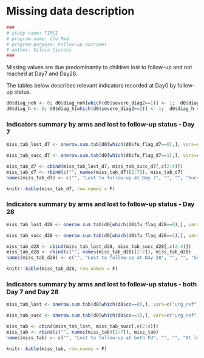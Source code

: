 # Missing data description

```{r, include=params$log}
###
# study name: TIMCI
# program name: lfu.Rmd  
# program purpose: Follow-up outcomes 
# author: Silvia Cicconi  
###
```

Missing values are due predominantly to children lost to follow-up and not reached at Day7 and Day28.

The tables below describes relevant indicators recorded at Day0 by follow-up status.


```{r DIAG BINARY INDICATORS}

d0$diag_noh <- 0; d0$diag_noh[which(d0$severe_diag2==1)] <- 1;  d0$diag_noh <- as.factor(d0$diag_noh) #severe without hypox
d0$diag_h <- 0; d0$diag_h[which(d0$severe_diag2==2)] <- 1;  d0$diag_h <- as.factor(d0$diag_h) #severe with hypox

```

### Indicators summary by arms and lost to follow-up status - Day 7


```{r}

miss_tab_lost_d7 <- onerow.sum.tab(d0[which(d0$fu_flag_d7==0),], vars=c("urg_ref", "diag_noh", "diag_h"), vars_name=c("Urgent referral", "Severe diagnosis without hypoxaemia", "Severe diagnosis with hypoxaemia"), by="intervention")

miss_tab_succ_d7 <- onerow.sum.tab(d0[which(d0$fu_flag_d7==1),], vars=c("urg_ref", "diag_noh", "diag_h"), vars_name=c("Urgent referral", "Severe diagnosis without hypoxaemia", "Severe diagnosis with hypoxaemia"), by="intervention")

miss_tab_d7 <- cbind(miss_tab_lost_d7, miss_tab_succ_d7[,c(2:4)])
miss_tab_d7 <- rbind(c("", names(miss_tab_d7)[2:7]), miss_tab_d7)
names(miss_tab_d7) <- c("", "Lost to follow-up at Day 7", "", "", "Successful follow-up at Day 7", "", "")

```

```{r, results='asis'}

knitr::kable(miss_tab_d7, row.names = F) 

```

### Indicators summary by arms and lost to follow-up status - Day 28


```{r}

miss_tab_lost_d28 <- onerow.sum.tab(d0[which(d0$fu_flag_d28==0),], vars=c("urg_ref", "diag_noh", "diag_h"), vars_name=c("Urgent referral", "Severe diagnosis without hypoxaemia", "Severe diagnosis with hypoxaemia"), by="intervention")

miss_tab_succ_d28 <- onerow.sum.tab(d0[which(d0$fu_flag_d28==1),], vars=c("urg_ref", "diag_noh", "diag_h"), vars_name=c("Urgent referral", "Severe diagnosis without hypoxaemia", "Severe diagnosis with hypoxaemia"), by="intervention")

miss_tab_d28 <- cbind(miss_tab_lost_d28, miss_tab_succ_d28[,c(2:4)])
miss_tab_d28 <- rbind(c("", names(miss_tab_d28)[2:7]), miss_tab_d28)
names(miss_tab_d28) <- c("", "Lost to follow-up at Day 28", "", "", "Successful follow-up at Day 28", "", "")

```

```{r, results='asis'}

knitr::kable(miss_tab_d28, row.names = F) 

```


### Indicators summary by arms and lost to follow-up status - both Day 7 and Day 28


```{r}

miss_tab_lost <- onerow.sum.tab(d0[which(d0$cc==0),], vars=c("urg_ref", "diag_noh", "diag_h"), vars_name=c("Urgent referral", "Severe diagnosis without hypoxaemia", "Severe diagnosis with hypoxaemia"), by="intervention")

miss_tab_succ <- onerow.sum.tab(d0[which(d0$cc==1),], vars=c("urg_ref", "diag_noh", "diag_h"), vars_name=c("Urgent referral", "Severe diagnosis without hypoxaemia", "Severe diagnosis with hypoxaemia"), by="intervention")

miss_tab <- cbind(miss_tab_lost, miss_tab_succ[,c(2:4)])
miss_tab <- rbind(c("", names(miss_tab)[2:7]), miss_tab)
names(miss_tab) <- c("", "Lost to follow-up at both FU", "", "", "At least one successful follow-up", "", "")

```

```{r, results='asis'}

knitr::kable(miss_tab, row.names = F) 

```













